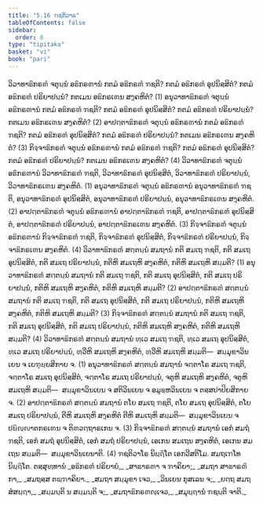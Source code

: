 ```yaml
---
title: "5.16 ຠຊຕິວາຣ"
tableOfContents: false
sidebar:
  order: 8
type: "tipitaka"
basket: "vi"
book: "pari"
---
```



<DynamicBreadcrumb />

<Division number="318" book="pari">

<Paragraph number="1393" book="pari">
ວິວາທາຘິກຣຓໍ ຈຕຸນ຺ນໍ ອຘິກຣຓານໍ ກຕມໍ ອຘິກຣຓໍ ຠຊຕິ? ກຕມໍ ອຘິກຣຓໍ ອຸປນິສ຺ສິຕໍ? ກຕມໍ ອຘິກຣຓໍ ປຣິຍາປນ຺ນໍ? ກຕເມນ ອຘິກຣເຓນ ສງ຺ຄຫິຕໍ? (1)
</Paragraph>

<Paragraph number="1394" book="pari">
ອນຸວາທາຘິກຣຓໍ ຈຕຸນ຺ນໍ ອຘິກຣຓານໍ ກຕມໍ ອຘິກຣຓໍ ຠຊຕິ? ກຕມໍ ອຘິກຣຓໍ ອຸປນິສ຺ສິຕໍ? ກຕມໍ ອຘິກຣຓໍ ປຣິຍາປນ຺ນໍ? ກຕເມນ ອຘິກຣເຓນ ສງ຺ຄຫິຕໍ? (2)
</Paragraph>

<Paragraph number="1395" book="pari">
ອາປຕ຺ຕາຘິກຣຓໍ ຈຕຸນ຺ນໍ ອຘິກຣຓານໍ ກຕມໍ ອຘິກຣຓໍ ຠຊຕິ? ກຕມໍ ອຘິກຣຓໍ ອຸປນິສ຺ສິຕໍ? ກຕມໍ ອຘິກຣຓໍ ປຣິຍາປນ຺ນໍ? ກຕເມນ ອຘິກຣເຓນ ສງ຺ຄຫິຕໍ? (3)
</Paragraph>

<Paragraph number="1396" book="pari">
ກິຈ຺ຈາຘິກຣຓໍ ຈຕຸນ຺ນໍ ອຘິກຣຓານໍ ກຕມໍ ອຘິກຣຓໍ ຠຊຕິ? ກຕມໍ ອຘິກຣຓໍ ອຸປນິສ຺ສິຕໍ? ກຕມໍ ອຘິກຣຓໍ ປຣິຍາປນ຺ນໍ? ກຕເມນ ອຘິກຣເຓນ ສງ຺ຄຫິຕໍ? (4)
</Paragraph>

<Paragraph number="1397" book="pari">
ວິວາທາຘິກຣຓໍ ຈຕຸນ຺ນໍ ອຘິກຣຓານໍ ວິວາທາຘິກຣຓໍ ຠຊຕິ, ວິວາທາຘິກຣຓໍ ອຸປນິສ຺ສິຕໍ, ວິວາທາຘິກຣຓໍ ປຣິຍາປນ຺ນໍ, ວິວາທາຘິກຣເຓນ ສງ຺ຄຫິຕໍ. (1)
</Paragraph>

<Paragraph number="1398" book="pari">
ອນຸວາທາຘິກຣຓໍ ຈຕຸນ຺ນໍ ອຘິກຣຓານໍ ອນຸວາທາຘິກຣຓໍ ຠຊຕິ, ອນຸວາທາຘິກຣຓໍ ອຸປນິສ຺ສິຕໍ, ອນຸວາທາຘິກຣຓໍ ປຣິຍາປນ຺ນໍ, ອນຸວາທາຘິກຣເຓນ ສງ຺ຄຫິຕໍ. (2)
</Paragraph>

<Paragraph number="1399" book="pari">
ອາປຕ຺ຕາຘິກຣຓໍ ຈຕຸນ຺ນໍ ອຘິກຣຓານໍ ອາປຕ຺ຕາຘິກຣຓໍ ຠຊຕິ, ອາປຕ຺ຕາຘິກຣຓໍ ອຸປນິສ຺ສິຕໍ, ອາປຕ຺ຕາຘິກຣຓໍ ປຣິຍາປນ຺ນໍ, ອາປຕ຺ຕາຘິກຣເຓນ ສງ຺ຄຫິຕໍ. (3)
</Paragraph>

<Paragraph number="1400" book="pari">
ກິຈ຺ຈາຘິກຣຓໍ ຈຕຸນ຺ນໍ ອຘິກຣຓານໍ ກິຈ຺ຈາຘິກຣຓໍ ຠຊຕິ, ກິຈ຺ຈາຘິກຣຓໍ ອຸປນິສ຺ສິຕໍ, ກິຈ຺ຈາຘິກຣຓໍ ປຣິຍາປນ຺ນໍ, ກິຈ຺ຈາຘິກຣເຓນ ສງ຺ຄຫິຕໍ. (4)
</Paragraph>

</Division>
<Division number="319" book="pari">

<Paragraph number="1401" book="pari">
ວິວາທາຘິກຣຓໍ ສຕ຺ຕນ຺ນໍ ສມຖານໍ ກຕິ ສມເຖ ຠຊຕິ, ກຕິ ສມເຖ ອຸປນິສ຺ສິຕໍ, ກຕິ ສມເຖ ປຣິຍາປນ຺ນໍ, ກຕິຫິ ສມເຖຫິ ສງ຺ຄຫິຕໍ, ກຕິຫິ ສມເຖຫິ ສມ຺ມຕິ? (1)
</Paragraph>

<Paragraph number="1402" book="pari">
ອນຸວາທາຘິກຣຓໍ ສຕ຺ຕນ຺ນໍ ສມຖານໍ ກຕິ ສມເຖ ຠຊຕິ, ກຕິ ສມເຖ ອຸປນິສ຺ສິຕໍ, ກຕິ ສມເຖ ປຣິຍາປນ຺ນໍ, ກຕິຫິ ສມເຖຫິ ສງ຺ຄຫິຕໍ, ກຕິຫິ ສມເຖຫິ ສມ຺ມຕິ? (2)
</Paragraph>

<Paragraph number="1403" book="pari">
ອາປຕ຺ຕາຘິກຣຓໍ ສຕ຺ຕນ຺ນໍ ສມຖານໍ ກຕິ ສມເຖ ຠຊຕິ, ກຕິ ສມເຖ ອຸປນິສ຺ສິຕໍ, ກຕິ ສມເຖ ປຣິຍາປນ຺ນໍ, ກຕິຫິ ສມເຖຫິ ສງ຺ຄຫິຕໍ, ກຕິຫິ ສມເຖຫິ ສມ຺ມຕິ? (3)
</Paragraph>

<Paragraph number="1404" book="pari">
ກິຈ຺ຈາຘິກຣຓໍ ສຕ຺ຕນ຺ນໍ ສມຖານໍ ກຕິ ສມເຖ ຠຊຕິ, ກຕິ ສມເຖ ອຸປນິສ຺ສິຕໍ, ກຕິ ສມເຖ ປຣິຍາປນ຺ນໍ, ກຕິຫິ ສມເຖຫິ ສງ຺ຄຫິຕໍ, ກຕິຫິ ສມເຖຫິ ສມ຺ມຕິ? (4)
</Paragraph>

<Paragraph number="1405" book="pari">
ວິວາທາຘິກຣຓໍ ສຕ຺ຕນ຺ນໍ ສມຖານໍ ທ຺ເວ ສມເຖ ຠຊຕິ, ທ຺ເວ ສມເຖ ອຸປນິສ຺ສິຕໍ, ທ຺ເວ ສມເຖ ປຣິຍາປນ຺ນໍ, ທ຺ວີຫິ ສມເຖຫິ ສງ຺ຄຫິຕໍ, ທ຺ວີຫິ ສມເຖຫິ ສມ຺ມຕິ—  ສມ຺ມຸຂາວິນເຍນ ຈ ເຍຠຸຍ຺ຍສິກາຍ ຈ. (1)
</Paragraph>

<Paragraph number="1406" book="pari">
ອນຸວາທາຘິກຣຓໍ ສຕ຺ຕນ຺ນໍ ສມຖານໍ ຈຕ຺ຕາໂຣ ສມເຖ ຠຊຕິ, ຈຕ຺ຕາໂຣ ສມເຖ ອຸປນິສ຺ສິຕໍ, ຈຕ຺ຕາໂຣ ສມເຖ ປຣິຍາປນ຺ນໍ, ຈຕູຫິ ສມເຖຫິ ສງ຺ຄຫິຕໍ, ຈຕູຫິ ສມເຖຫິ ສມ຺ມຕິ—  ສມ຺ມຸຂາວິນເຍນ ຈ ສຕິວິນເຍນ ຈ ອມູຬ຺ຫວິນເຍນ ຈ ຕສ຺ສປາປິຍສິກາຍ ຈ. (2)
</Paragraph>

<Paragraph number="1407" book="pari">
ອາປຕ຺ຕາຘິກຣຓໍ ສຕ຺ຕນ຺ນໍ ສມຖານໍ ຕໂຍ ສມເຖ ຠຊຕິ, ຕໂຍ ສມເຖ ອຸປນິສ຺ສິຕໍ, ຕໂຍ ສມເຖ ປຣິຍາປນ຺ນໍ, ຕີຫິ ສມເຖຫິ ສງ຺ຄຫິຕໍ ຕີຫິ ສມເຖຫິ ສມ຺ມຕິ—  ສມ຺ມຸຂາວິນເຍນ ຈ ປຏິຎ຺ຎາຕກຣເຓນ ຈ ຕິຓວຕ຺ຖາຣເກນ ຈ. (3)
</Paragraph>

<Paragraph number="1408" book="pari">
ກິຈ຺ຈາຘິກຣຓໍ ສຕ຺ຕນ຺ນໍ ສມຖານໍ ເອກໍ ສມຖໍ ຠຊຕິ, ເອກໍ ສມຖໍ ອຸປນິສ຺ສິຕໍ, ເອກໍ ສມຖໍ ປຣິຍາປນ຺ນໍ, ເອເກນ ສມເຖນ ສງ຺ຄຫິຕໍ, ເອເກນ ສມເຖນ ສມ຺ມຕິ—  ສມ຺ມຸຂາວິນເຍນາຕິ. (4)

</Paragraph>
</Division>

<Paragraph number="1409" type="center" book="pari">
ຠຊຕິວາໂຣ ນິຏ຺ຐິໂຕ ເອກວີສຕິໂມ.



</Paragraph>

<Paragraph number="1410" type="center" book="pari">
ສມຖເຠໂທ ນິຏ຺ຐິໂຕ.



</Paragraph>

<Paragraph number="1411" type="center" book="pari">
ຕສ຺ສຸທ຺ທານໍ


</Paragraph>

<Paragraph number="1412" type="verses" book="pari">
_ອຘິກຣຓໍ ປຣິຍາຍໍ,_  
_ສາຘາຣຓາ ຈ ຠາຄິຍາ;_  
_ສມຖາ ສາຘາຣຓິກາ,_  
_ສມຖສ຺ສ ຕພ຺ຠາຄິຍາ._  

</Paragraph>

<Paragraph number="1413" type="verses" book="pari">
_ສມຖາ ສມ຺ມຸຂາ ເຈວ,_  
_ວິນເຍນ ກຸສເລນ ຈ;_  
_ຍຕ຺ຖ ສມຖສໍສຏ຺ຐາ,_  
_ສມ຺ມນ຺ຕິ ນ ສມ຺ມນ຺ຕິ ຈ;_  
_ສມຖາຘິກຣຓຎ຺ເຈວ,_  
_ສມຸຏ຺ຐານໍ ຠຊນ຺ຕິ ຈາຕິ._
</Paragraph>
